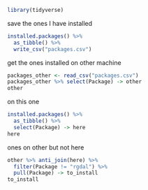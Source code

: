 ```r
library(tidyverse)
```

save the ones I have installed

```r
installed.packages() %>% 
  as_tibble() %>% 
  write_csv("packages.csv")
```

get the ones installed on other machine

```r
packages_other <- read_csv("packages.csv")
packages_other %>% select(Package) -> other
other
```

on this one

```r
installed.packages() %>% 
  as_tibble() %>% 
  select(Package) -> here
here
```

ones on other but not here

```r
other %>% anti_join(here) %>% 
  filter(Package != "rgdal") %>% 
  pull(Package) -> to_install
to_install
```

